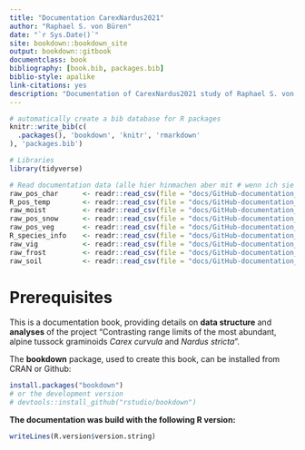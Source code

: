 ```yaml
--- 
title: "Documentation CarexNardus2021"
author: "Raphael S. von Büren"
date: "`r Sys.Date()`"
site: bookdown::bookdown_site
output: bookdown::gitbook
documentclass: book
bibliography: [book.bib, packages.bib]
biblio-style: apalike
link-citations: yes
description: "Documentation of CarexNardus2021 study of Raphael S. von Büren and Erika Hiltbrunner, Department of Environmental Sciences, University of Basel."
---
```


```r
# automatically create a bib database for R packages
knitr::write_bib(c(
  .packages(), 'bookdown', 'knitr', 'rmarkdown'
), 'packages.bib')

# Libraries
library(tidyverse)

# Read documentation data (alle hier hinmachen aber mit # wenn ich sie nicht auf Homepage will)
raw_pos_char      <- readr::read_csv(file = "docs/GitHub-documentation_files/doc_raw_pos_characteristics.csv", col_names = T)
R_pos_temp        <- readr::read_csv(file = "docs/GitHub-documentation_files/doc_R_pos_temperature.csv", col_names = T)
raw_moist         <- readr::read_csv(file = "docs/GitHub-documentation_files/doc_raw_moistmeasure_moisture.csv", col_names = T)
raw_pos_snow      <- readr::read_csv(file = "docs/GitHub-documentation_files/doc_raw_pos_snow.csv", col_names = T)
raw_pos_veg       <- readr::read_csv(file = "docs/GitHub-documentation_files/doc_raw_pos_vegetation.csv", col_names = T)
R_species_info    <- readr::read_csv(file = "docs/GitHub-documentation_files/doc_R_species_information.csv", col_names = T)
raw_vig           <- readr::read_csv(file = "docs/GitHub-documentation_files/doc_raw_vigmeasure_vigour.csv", col_names = T)
raw_frost         <- readr::read_csv(file = "docs/GitHub-documentation_files/doc_raw_frostmeasure_freezingresistance.csv", col_names = T)
raw_soil          <- readr::read_csv(file = "docs/GitHub-documentation_files/doc_raw_pos_soil.csv", col_names = T)
```


# Prerequisites {}

This is a documentation book, providing details on **data structure** and **analyses** of the project "Contrasting range limits of the most abundant, alpine tussock graminoids _Carex curvula_ and _Nardus stricta_".

The **bookdown** package, used to create this book, can be installed from CRAN or Github:

```r
install.packages("bookdown")
# or the development version
# devtools::install_github("rstudio/bookdown")
```

**The documentation was build with the following R version:**
```r
writeLines(R.version$version.string)
```